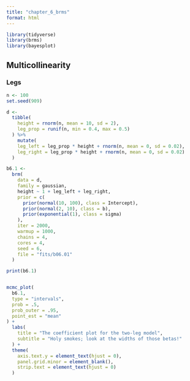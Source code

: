 ```yaml
---
title: "chapter_6_brms"
format: html
---
```



```r
library(tidyverse)
library(brms)
library(bayesplot)

```

## Multicollinearity

### Legs

```r
n <- 100
set.seed(909)

d <-
  tibble(
    height = rnorm(n, mean = 10, sd = 2),
    leg_prop = runif(n, min = 0.4, max = 0.5)
  ) %>%
    mutate(
    leg_left = leg_prop * height + rnorm(n, mean = 0, sd = 0.02),
    leg_right = leg_prop * height + rnorm(n, mean = 0, sd = 0.02)
  )
```



```r
b6.1 <-
  brm(
    data = d,
    family = gaussian,
    height ~ 1 + leg_left + leg_right,
    prior = c(
      prior(normal(10, 100), class = Intercept),
      prior(normal(2, 10), class = b),
      prior(exponential(1), class = sigma)
    ),
    iter = 2000,
    warmup = 1000,
    chains = 4,
    cores = 4,
    seed = 6,
    file = "fits/b06.01"
  )
```



```r
print(b6.1)


mcmc_plot(
  b6.1,
  type = "intervals",
  prob = .5,
  prob_outer = .95,
  point_est = "mean"
) +
  labs(
    title = "The coefficient plot for the two-leg model",
    subtitle = "Holy smokes; look at the widths of those betas!"
  ) +
  theme(
    axis.text.y = element_text(hjust = 0),
    panel.grid.minor = element_blank(),
    strip.text = element_text(hjust = 0)
  )
```
